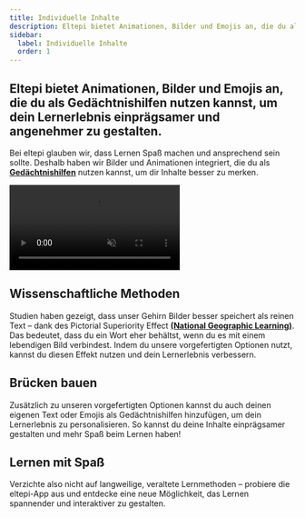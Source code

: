 ```yaml
---
title: Individuelle Inhalte
description: Eltepi bietet Animationen, Bilder und Emojis an, die du als Gedächtnishilfen nutzen kannst, um dein Lernerlebnis einprägsamer und angenehmer zu gestalten.
sidebar:
  label: Individuelle Inhalte
  order: 1
---
```


## Eltepi bietet Animationen, Bilder und Emojis an, die du als Gedächtnishilfen nutzen kannst, um dein Lernerlebnis einprägsamer und angenehmer zu gestalten.

Bei eltepi glauben wir, dass Lernen Spaß machen und ansprechend sein sollte. Deshalb haben wir Bilder und Animationen integriert, die du als <b><a href="https://en.wikipedia.org/wiki/Mnemonic" target="_blank" rel="noopener noreferrer">Gedächtnishilfen</a></b> nutzen kannst, um dir Inhalte besser zu merken.

<video src="/videos/xCustomContent_converted.mp4" autoplay muted loop></video>

## Wissenschaftliche Methoden

Studien haben gezeigt, dass unser Gehirn Bilder besser speichert als reinen Text – dank des Pictorial Superiority Effect <b><a href="https://news.mit.edu/2021/how-brain-helps-us-remember-what-weve-seen-0208" target="_blank" rel="noopener noreferrer">(National Geographic Learning)</a></b>. Das bedeutet, dass du ein Wort eher behältst, wenn du es mit einem lebendigen Bild verbindest. Indem du unsere vorgefertigten Optionen nutzt, kannst du diesen Effekt nutzen und dein Lernerlebnis verbessern.

## Brücken bauen

Zusätzlich zu unseren vorgefertigten Optionen kannst du auch deinen eigenen Text oder Emojis als Gedächtnishilfen hinzufügen, um dein Lernerlebnis zu personalisieren. So kannst du deine Inhalte einprägsamer gestalten und mehr Spaß beim Lernen haben!

## Lernen mit Spaß

Verzichte also nicht auf langweilige, veraltete Lernmethoden – probiere die eltepi-App aus und entdecke eine neue Möglichkeit, das Lernen spannender und interaktiver zu gestalten.
